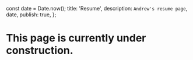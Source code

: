 const date = Date.now();
  title: 'Resume',
  description: `Andrew's resume page`,
  date,
  publish: true,
};

# This page is currently under construction.
